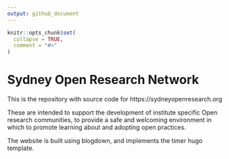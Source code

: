 ```yaml
---
output: github_document
---
```


<!-- README.md is generated from README.Rmd. Please edit that file -->

```r
knitr::opts_chunk$set(
  collapse = TRUE,
  comment = "#>"
)
```

# Sydney Open Research Network

This is the repository with source code for https://sydneyopenresearch.org

These are intended to support the development of institute specific Open research communities, to provide a safe and welcoming environment in which to promote learning about and adopting open practices.  

The website is built using blogdown, and implements the timer hugo template. 